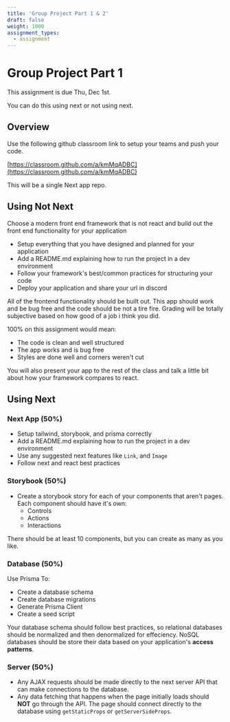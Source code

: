 ```yaml
---
title: 'Group Project Part 1 & 2'
draft: false
weight: 1000
assignment_types: 
  - assignment
---
```


# Group Project Part 1

This assignment is due Thu, Dec 1st.

You can do this using next or not using next.

## Overview

<Instruction>
  Use the following github classroom link to setup your teams and push your code.
</Instruction>

[https://classroom.github.com/a/kmMqADBC](https://classroom.github.com/a/kmMqADBC)

This will be a single Next app repo. 

## Using Not Next

Choose a modern front end framework that is not react and build out the front end functionality for your application

* Setup everything that you have designed and planned for your application
* Add a README.md explaining how to run the project in a dev environment
* Follow your framework's best/common practices for structuring your code
* Deploy your application and share your url in discord 


All of the frontend functionality should be built out. This app should work and be bug free and the code should be not a tire fire. Grading will be totally subjective based on how good of a job i think you did. 

100% on this assignment would mean: 

* The code is clean and well structured
* The app works and is bug free
* Styles are done well and corners weren't cut

You will also present your app to the rest of the class and talk a little bit about how your framework compares to react. 


## Using Next


### Next App (50%)

* Setup tailwind, storybook, and prisma correctly
* Add a README.md explaining how to run the project in a dev environment
* Use any suggested next features like `Link`, and `Image`
* Follow next and react best practices

### Storybook (50%)

* Create a storybook story for each of your components that aren't pages. Each component should have it's own:
  * Controls
  * Actions
  * Interactions

There should be at least 10 components, but you can create as many as you like.

### Database (50%)

Use Prisma To:

* Create a database schema
* Create database migrations
* Generate Prisma Client
* Create a seed script

Your database schema should follow best practices, so relational databases should be normalized and then denormalized for effeciency. NoSQL databases should be store their data based on your application's **access patterns**.

### Server (50%)

* Any AJAX requests should be made directly to the next server API that can make connections to the database.
* Any data fetching that happens when the page initially loads should **NOT** go through the API. The page should connect directly to the database using `getStaticProps` or `getServerSideProps`.



